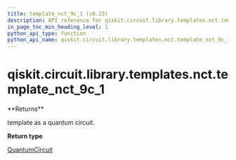 ```yaml
---
title: template_nct_9c_1 (v0.33)
description: API reference for qiskit.circuit.library.templates.nct.template_nct_9c_1 in qiskit v0.33
in_page_toc_min_heading_level: 1
python_api_type: function
python_api_name: qiskit.circuit.library.templates.nct.template_nct_9c_1
---
```


<span id="qiskit-circuit-library-templates-nct-template-nct-9c-1" />

# qiskit.circuit.library.templates.nct.template\_nct\_9c\_1

<Function id="qiskit.circuit.library.templates.nct.template_nct_9c_1" isDedicatedPage={true} github="https://github.com/qiskit/qiskit/tree/stable/0.19/qiskit/circuit/library/templates/nct/template_nct_9c_1.py" signature="template_nct_9c_1()">
  **Returns**

  template as a quantum circuit.

  **Return type**

  [QuantumCircuit](qiskit.circuit.QuantumCircuit "qiskit.circuit.QuantumCircuit")
</Function>

